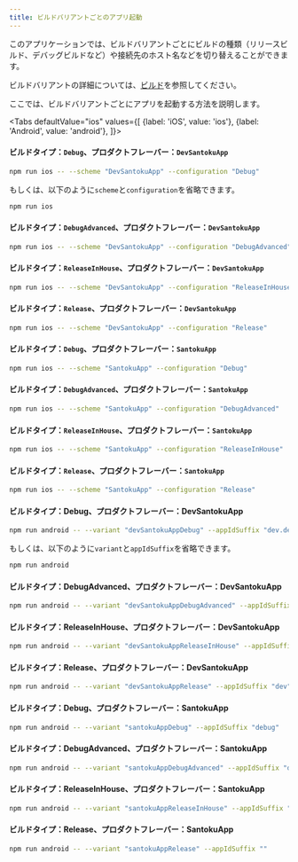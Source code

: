 ```yaml
---
title: ビルドバリアントごとのアプリ起動
---
```



このアプリケーションでは、ビルドバリアントごとにビルドの種類（リリースビルド、デバッグビルドなど）や接続先のホスト名などを切り替えることができます。

ビルドバリアントの詳細については、[ビルド](../build-configuration.mdx)を参照してください。

ここでは、ビルドバリアントごとにアプリを起動する方法を説明します。

<!-- textlint-disable ja-technical-writing/sentence-length,ja-technical-writing/max-comma,ja-spacing/ja-no-space-around-parentheses,jtf-style/3.3.かっこ類と隣接する文字の間のスペースの有無,ja-technical-writing/ja-no-mixed-period,ja-technical-writing/no-unmatched-pair -->

<Tabs
  defaultValue="ios"
  values={[
    {label: 'iOS', value: 'ios'},
    {label: 'Android', value: 'android'},
  ]}>

<!-- textlint-enable ja-technical-writing/sentence-length,ja-technical-writing/max-comma,ja-spacing/ja-no-space-around-parentheses,jtf-style/3.3.かっこ類と隣接する文字の間のスペースの有無,ja-technical-writing/ja-no-mixed-period,ja-technical-writing/no-unmatched-pair -->

<TabItem value="ios">

#### ビルドタイプ：`Debug`、プロダクトフレーバー：`DevSantokuApp`

```bash
npm run ios -- --scheme "DevSantokuApp" --configuration "Debug"
```

もしくは、以下のように`scheme`と`configuration`を省略できます。

```bash
npm run ios
```

#### ビルドタイプ：`DebugAdvanced`、プロダクトフレーバー：`DevSantokuApp`

```bash
npm run ios -- --scheme "DevSantokuApp" --configuration "DebugAdvanced"
```

#### ビルドタイプ：`ReleaseInHouse`、プロダクトフレーバー：`DevSantokuApp`

```bash
npm run ios -- --scheme "DevSantokuApp" --configuration "ReleaseInHouse"
```

#### ビルドタイプ：`Release`、プロダクトフレーバー：`DevSantokuApp`

```bash
npm run ios -- --scheme "DevSantokuApp" --configuration "Release"
```

#### ビルドタイプ：`Debug`、プロダクトフレーバー：`SantokuApp`

```bash
npm run ios -- --scheme "SantokuApp" --configuration "Debug"
```

#### ビルドタイプ：`DebugAdvanced`、プロダクトフレーバー：`SantokuApp`

```bash
npm run ios -- --scheme "SantokuApp" --configuration "DebugAdvanced"
```

#### ビルドタイプ：`ReleaseInHouse`、プロダクトフレーバー：`SantokuApp`

```bash
npm run ios -- --scheme "SantokuApp" --configuration "ReleaseInHouse"
```

#### ビルドタイプ：`Release`、プロダクトフレーバー：`SantokuApp`

```bash
npm run ios -- --scheme "SantokuApp" --configuration "Release"
```

</TabItem>

<TabItem value="android">

#### ビルドタイプ：Debug、プロダクトフレーバー：DevSantokuApp

```bash
npm run android -- --variant "devSantokuAppDebug" --appIdSuffix "dev.debug"
```

もしくは、以下のように`variant`と`appIdSuffix`を省略できます。

```bash
npm run android
```

#### ビルドタイプ：DebugAdvanced、プロダクトフレーバー：DevSantokuApp

```bash
npm run android -- --variant "devSantokuAppDebugAdvanced" --appIdSuffix "dev.debugAdvanced"
```

#### ビルドタイプ：ReleaseInHouse、プロダクトフレーバー：DevSantokuApp

```bash
npm run android -- --variant "devSantokuAppReleaseInHouse" --appIdSuffix "dev.house"
```

#### ビルドタイプ：Release、プロダクトフレーバー：DevSantokuApp

```bash
npm run android -- --variant "devSantokuAppRelease" --appIdSuffix "dev"
```

#### ビルドタイプ：Debug、プロダクトフレーバー：SantokuApp

```bash
npm run android -- --variant "santokuAppDebug" --appIdSuffix "debug"
```

#### ビルドタイプ：DebugAdvanced、プロダクトフレーバー：SantokuApp

```bash
npm run android -- --variant "santokuAppDebugAdvanced" --appIdSuffix "debugAdvanced"
```

#### ビルドタイプ：ReleaseInHouse、プロダクトフレーバー：SantokuApp

```bash
npm run android -- --variant "santokuAppReleaseInHouse" --appIdSuffix "house"
```

#### ビルドタイプ：Release、プロダクトフレーバー：SantokuApp

```bash
npm run android -- --variant "santokuAppRelease" --appIdSuffix ""
```

</TabItem>

</Tabs>
